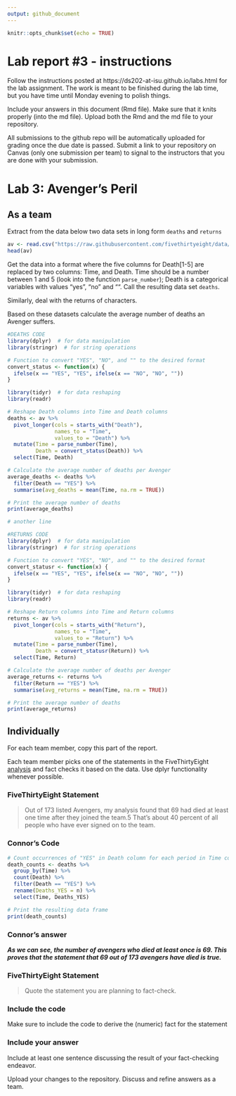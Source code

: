 ```yaml
---
output: github_document
---
```


<!-- README.md is generated from README.Rmd. Please edit the README.Rmd file -->


```r
knitr::opts_chunk$set(echo = TRUE)
```

# Lab report #3 - instructions

Follow the instructions posted at https://ds202-at-isu.github.io/labs.html for the lab assignment. The work is meant to be finished during the lab time, but you have time until Monday evening to polish things.

Include your answers in this document (Rmd file). Make sure that it knits properly (into the md file). Upload both the Rmd and the md file to your repository.  

All submissions to the github repo will be automatically uploaded for grading once the due date is passed.
Submit a link to your repository on Canvas (only one submission per team) to signal to the instructors that you are done with your submission.

# Lab 3: Avenger's Peril

## As a team

Extract from the data below two data sets in long form `deaths` and `returns`

```r
av <- read.csv("https://raw.githubusercontent.com/fivethirtyeight/data/master/avengers/avengers.csv", stringsAsFactors = FALSE)
head(av)
```

Get the data into a format where the five columns for Death[1-5] are replaced by two columns: Time, and Death. Time should be a number between 1 and 5 (look into the function `parse_number`); Death is a categorical variables with values "yes", "no" and "". Call the resulting data set `deaths`. 

Similarly, deal with the returns of characters.

Based on these datasets calculate the average number of deaths an Avenger suffers. 

```r
#DEATHS CODE
library(dplyr)  # for data manipulation
library(stringr)  # for string operations

# Function to convert "YES", "NO", and "" to the desired format
convert_status <- function(x) {
  ifelse(x == "YES", "YES", ifelse(x == "NO", "NO", ""))
}

library(tidyr)  # for data reshaping
library(readr)

# Reshape Death columns into Time and Death columns
deaths <- av %>%
  pivot_longer(cols = starts_with("Death"),
               names_to = "Time",
               values_to = "Death") %>%
  mutate(Time = parse_number(Time),
         Death = convert_status(Death)) %>%
  select(Time, Death)

# Calculate the average number of deaths per Avenger
average_deaths <- deaths %>%
  filter(Death == "YES") %>%
  summarise(avg_deaths = mean(Time, na.rm = TRUE))

# Print the average number of deaths
print(average_deaths)

# another line

```

```r
#RETURNS CODE
library(dplyr)  # for data manipulation
library(stringr)  # for string operations

# Function to convert "YES", "NO", and "" to the desired format
convert_statusr <- function(x) {
  ifelse(x == "YES", "YES", ifelse(x == "NO", "NO", ""))
}

library(tidyr)  # for data reshaping
library(readr)

# Reshape Return columns into Time and Return columns
returns <- av %>%
  pivot_longer(cols = starts_with("Return"),
               names_to = "Time",
               values_to = "Return") %>%
  mutate(Time = parse_number(Time),
         Death = convert_statusr(Return)) %>%
  select(Time, Return)

# Calculate the average number of deaths per Avenger
average_returns <- returns %>%
  filter(Return == "YES") %>%
  summarise(avg_returns = mean(Time, na.rm = TRUE))

# Print the average number of deaths
print(average_returns)
```


## Individually

For each team member, copy this part of the report. 

Each team member picks one of the statements in the FiveThirtyEight [analysis](https://fivethirtyeight.com/features/avengers-death-comics-age-of-ultron/) and fact checks it based on the data. Use dplyr functionality whenever possible.

### FiveThirtyEight Statement
> Out of 173 listed Avengers, my analysis found that 69 had died at least one time after they joined the team.5 That’s about 40 percent of all people who have ever signed on to the team. 

### Connor's Code
```r
# Count occurrences of "YES" in Death column for each period in Time column
death_counts <- deaths %>%
  group_by(Time) %>%
  count(Death) %>%
  filter(Death == "YES") %>%
  rename(Deaths_YES = n) %>%
  select(Time, Deaths_YES)

# Print the resulting data frame
print(death_counts)
```
### Connor's answer

***As we can see, the number of avengers who died at least once is 69. This proves that the statement that 69 out of 173 avengers have died is true.***

### FiveThirtyEight Statement

> Quote the statement you are planning to fact-check.

### Include the code

Make sure to include the code to derive the (numeric) fact for the statement

### Include your answer

Include at least one sentence discussing the result of your fact-checking endeavor.

Upload your changes to the repository. Discuss and refine answers as a team.
